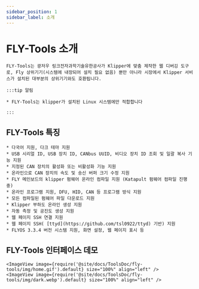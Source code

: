 ```yaml
---
sidebar_position: 1
sidebar_label: 소개
---
```




# FLY-Tools 소개

    FLY-Tools는 광저우 링크전자과학기술유한공사가 Klipper에 맞춤 제작한 웹 디버깅 도구로, Fly 상위기기(시스템에 내장되어 설치 필요 없음) 뿐만 아니라 시장에서 Klipper 서비스가 설치된 대부분의 상위기기와도 호환됩니다.

    :::tip 알림

    * FLY-Tools는 klipper가 설치된 Linux 시스템에만 적합합니다

    :::
        

## FLY-Tools 특징

    * 다국어 지원, 다크 테마 지원
    * USB 시리얼 ID, USB 장치 ID, CANbus UUID, 비디오 장치 ID 조회 및 일괄 복사 기능 지원
    * 지정된 CAN 장치의 활성화 또는 비활성화 기능 지원
    * 온라인으로 CAN 장치의 속도 및 송신 버퍼 크기 수정 지원
    * FLY 메인보드의 klipper 펌웨어 온라인 컴파일 지원 (Katapult 펌웨어 컴파일 진행 중)
    * 온라인 프로그램 지원, DFU, HID, CAN 등 프로그램 방식 지원
    * 모든 컴파일된 펌웨어 파일 다운로드 지원
    * Klipper 부하도 온라인 생성 지원
    * 자동 측정 및 공진도 생성 지원
    * 웹 페이지 SSH 연결 지원
    * 웹 페이지 SSH( [ttyd](https://github.com/tsl0922/ttyd) 기반) 지원
    * FLYOS 3.3.4 버전 시스템 지원, 화면 설정, 웹 페이지 표시 등

## FLY-Tools 인터페이스 데모

    <ImageView image={require('@site/docs/ToolsDoc/fly-tools/img/home.gif').default} size="100%" align="left" />
    <ImageView image={require('@site/docs/ToolsDoc/fly-tools/img/dark.webp').default} size="100%" align="left" />